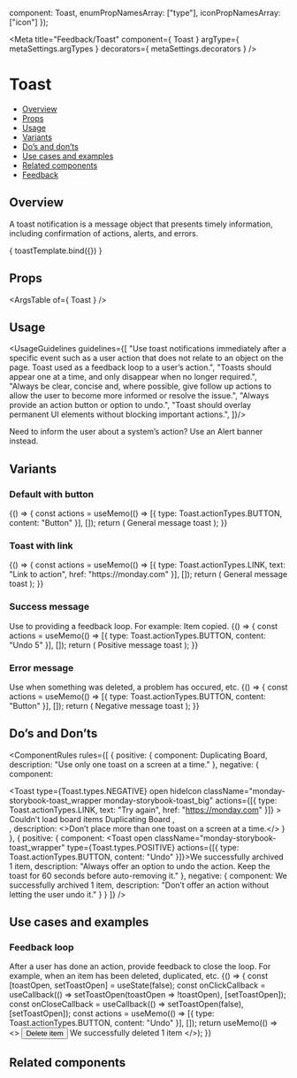
  component: Toast,
  enumPropNamesArray: ["type"],
  iconPropNamesArray: ["icon"]
});

<Meta
  title="Feedback/Toast"
  component={ Toast }
  argType={ metaSettings.argTypes }
  decorators={ metaSettings.decorators }
/>

<!--- Component template -->


<!--- Component documentation -->

# Toast
- [Overview](#overview)
- [Props](#props)
- [Usage](#usage)
- [Variants](#variants)
- [Do’s and don’ts](#dos-and-donts)
- [Use cases and examples](#use-cases-and-examples)
- [Related components](#related-components)
- [Feedback](#feedback)

## Overview
A toast notification is a message object that presents timely information, including confirmation of actions, alerts, and errors.

<Canvas>
  <Story name="Overview"
         args={ {children: "General message toast", open: true, className: "monday-storybook-toast_wrapper", actions: [{ type: Toast.actionTypes.BUTTON, content: "Button" }]} }>
    { toastTemplate.bind({}) }
  </Story>
</Canvas>

## Props
<ArgsTable of={ Toast } />

## Usage
<UsageGuidelines guidelines={[
  "Use toast notifications immediately after a specific event such as a user action that does not relate to an object on the page. Toast used as a feedback loop to a user’s action.",
  "Toasts should appear one at a time, and only disappear when no longer required.",
  "Always be clear, concise and, where possible, give follow up actions to allow the user to become more informed or resolve the issue.",
  "Always provide an action button or option to undo.",
  "Toast should overlay permanent UI elements without blocking important actions.",
]}/>

<Tip title="Check yourself">Need to inform the user about a system’s action? Use an <Link href="/?path=/docs/feedback-alertbanner--overview" size={Link.sizes.SMALL} withoutSpacing>Alert banner</Link> instead.</Tip>

## Variants
### Default with button
<Canvas>
  <Story name="Default with button">
    {() => {
      const actions = useMemo(() => [{ type: Toast.actionTypes.BUTTON, content: "Button" }], []);
      return (
        <Toast 
          open
          autoHideDuration={5000} 
          actions={actions}
          className="monday-storybook-toast_wrapper"
        >
        General message toast
      </Toast>);
    }}
  </Story>
</Canvas>

### Toast with link
<Canvas>
  <Story name="Toast with link">
    {() => {
      const actions = useMemo(() => [{ type: Toast.actionTypes.LINK, text: "Link to action", href: "https://monday.com" }], []);
      return (
        <Toast 
          open
          actions={actions}
          autoHideDuration={5000}
           className="monday-storybook-toast_wrapper"
        >
        General message toast
      </Toast>);
    }}
  </Story>
</Canvas>

### Success message
Use to providing a feedback loop. For example: Item copied.
<Canvas>
  <Story name="Success message">
    {() => {
      const actions = useMemo(() => [{ type: Toast.actionTypes.BUTTON, content: "Undo 5" }], []);
      return (
        <Toast
          open
          type={Toast.types.POSITIVE} 
          actions={actions}
          autoHideDuration={5000}
          className="monday-storybook-toast_wrapper"
        >
          Positive message toast
        </Toast>);
    }}
  </Story>
</Canvas>

### Error message
Use when something was deleted, a problem has occured, etc.
<Canvas>
  <Story name="Error message">
    {() => {
     const actions = useMemo(() => [{ type: Toast.actionTypes.BUTTON, content: "Button" }], []);
      return (
        <Toast 
          open
          actions={actions}
          type={Toast.types.NEGATIVE}
          autoHideDuration={5000}
          className="monday-storybook-toast_wrapper"
        >
          Negative message toast
        </Toast>);
    }}
  </Story>
</Canvas>

## Do’s and Don’ts
<ComponentRules
  rules={[
    {
      positive: {
        component: <Toast open className="monday-storybook-toast_wrapper" hideIcon type={Toast.types.POSITIVE}>Duplicating Board</Toast>,
        description: "Use only one toast on a screen at a time."
      },
      negative: {
        component:
          <div className="monday-storybook-toast_inline-wrapper">
            <Toast 
              type={Toast.types.NEGATIVE}
              open
              hideIcon 
              className="monday-storybook-toast_wrapper monday-storybook-toast_big"
              actions={[{ type: Toast.actionTypes.LINK, text: "Try again", href: "https://monday.com" }]}
            >
              Couldn’t load board items
            </Toast>
            <Toast 
              type={Toast.types.POSITIVE} 
              className="monday-storybook-toast_wrapper"
              hideIcon
              text="Duplicating Board"
              open
            >
              Duplicating Board
            </Toast>,
          </div>,
        description: <>Don’t place more than one toast on a screen at a time.</>
      }
    },
    {
      positive: {
        component: <Toast open className="monday-storybook-toast_wrapper" type={Toast.types.POSITIVE} actions={[{ type: Toast.actionTypes.BUTTON, content: "Undo" }]}>We successfully archived 1 item</Toast>,
        description: "Always offer an option to undo the action. Keep the toast for 60 seconds before auto-removing it."
      },
      negative: {
        component: <Toast open className="monday-storybook-toast_wrapper" type={Toast.types.POSITIVE}>We successfully archived 1 item</Toast>,
        description: "Don’t offer an action without letting the user undo it."
      }
    }
  ]}
/>

## Use cases and examples
### Feedback loop
After a user has done an action, provide feedback to close the loop. For example, when an item has been deleted, duplicated, etc.
<Canvas>
  <Story name="Feedback loop">
    {() => {
      const [toastOpen, setToastOpen] = useState(false);
      const onClickCallback = useCallback(() => setToastOpen(toastOpen => !toastOpen), [setToastOpen]);
      const onCloseCallback = useCallback(() => setToastOpen(false), [setToastOpen]);
      const actions = useMemo(() => [{ type: Toast.actionTypes.BUTTON, content: "Undo" }], []);
      return useMemo(() =>
        <>
          <Button leftIcon={Delete} onClick={onClickCallback}>Delete item</Button>
          <Toast
            open={toastOpen} 
            type={Toast.types.POSITIVE} 
            actions={actions}
            onClose={onCloseCallback}
            autoHideDuration={5000}
            className="monday-storybook-toast_box"
          >
            We successfully deleted 1 item
          </Toast>
        </>);
    }}
  </Story>
</Canvas>

## Related components
<RelatedComponents componentsNames={[ALERT_BANNER,TOOLTIP,ATTENTION_BOX]} />